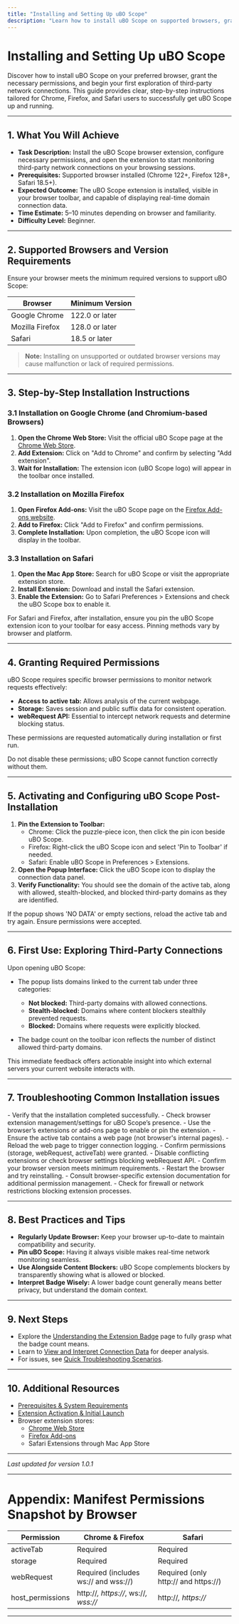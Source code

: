 ```yaml
---
title: "Installing and Setting Up uBO Scope"
description: "Learn how to install uBO Scope on supported browsers, grant the necessary permissions, and perform your first analysis of third-party connections. Includes guidance for Chrome, Firefox, and Safari installations."
---
```


# Installing and Setting Up uBO Scope

Discover how to install uBO Scope on your preferred browser, grant the necessary permissions, and begin your first exploration of third-party network connections. This guide provides clear, step-by-step instructions tailored for Chrome, Firefox, and Safari users to successfully get uBO Scope up and running.

---

## 1. What You Will Achieve
- **Task Description:** Install the uBO Scope browser extension, configure necessary permissions, and open the extension to start monitoring third-party network connections on your browsing sessions.
- **Prerequisites:** Supported browser installed (Chrome 122+, Firefox 128+, Safari 18.5+).
- **Expected Outcome:** The uBO Scope extension is installed, visible in your browser toolbar, and capable of displaying real-time domain connection data.
- **Time Estimate:** 5–10 minutes depending on browser and familiarity.
- **Difficulty Level:** Beginner.

---

## 2. Supported Browsers and Version Requirements
Ensure your browser meets the minimum required versions to support uBO Scope:

| Browser           | Minimum Version           |
|-------------------|---------------------------|
| Google Chrome     | 122.0 or later            |
| Mozilla Firefox   | 128.0 or later            |
| Safari            | 18.5 or later             |


> **Note:** Installing on unsupported or outdated browser versions may cause malfunction or lack of required permissions.

---

## 3. Step-by-Step Installation Instructions

### 3.1 Installation on Google Chrome (and Chromium-based Browsers)

1. **Open the Chrome Web Store:** Visit the official uBO Scope page at the [Chrome Web Store](https://chromewebstore.google.com/detail/ubo-scope/bbdpgcaljkaaigfcomhidmneffjjjfgp).
2. **Add Extension:** Click on "Add to Chrome" and confirm by selecting "Add extension".
3. **Wait for Installation:** The extension icon (uBO Scope logo) will appear in the toolbar once installed.

### 3.2 Installation on Mozilla Firefox

1. **Open Firefox Add-ons:** Visit the uBO Scope page on the [Firefox Add-ons website](https://addons.mozilla.org/firefox/addon/ubo-scope/).
2. **Add to Firefox:** Click "Add to Firefox" and confirm permissions.
3. **Complete Installation:** Upon completion, the uBO Scope icon will display in the toolbar.

### 3.3 Installation on Safari

1. **Open the Mac App Store:** Search for uBO Scope or visit the appropriate extension store.
2. **Install Extension:** Download and install the Safari extension.
3. **Enable the Extension:** Go to Safari Preferences > Extensions and check the uBO Scope box to enable it.


<Tip>
For Safari and Firefox, after installation, ensure you pin the uBO Scope extension icon to your toolbar for easy access. Pinning methods vary by browser and platform.
</Tip>

---

## 4. Granting Required Permissions

uBO Scope requires specific browser permissions to monitor network requests effectively:

- **Access to active tab:** Allows analysis of the current webpage.
- **Storage:** Saves session and public suffix data for consistent operation.
- **webRequest API:** Essential to intercept network requests and determine blocking status.

These permissions are requested automatically during installation or first run.

<Warning>
Do not disable these permissions; uBO Scope cannot function correctly without them.
</Warning>

---

## 5. Activating and Configuring uBO Scope Post-Installation

1. **Pin the Extension to Toolbar:**
   - Chrome: Click the puzzle-piece icon, then click the pin icon beside uBO Scope.
   - Firefox: Right-click the uBO Scope icon and select 'Pin to Toolbar' if needed.
   - Safari: Enable uBO Scope in Preferences > Extensions.
2. **Open the Popup Interface:** Click the uBO Scope icon to display the connection data panel.
3. **Verify Functionality:** You should see the domain of the active tab, along with allowed, stealth-blocked, and blocked third-party domains as they are identified.

<Check>
If the popup shows 'NO DATA' or empty sections, reload the active tab and try again. Ensure permissions were accepted.
</Check>

---

## 6. First Use: Exploring Third-Party Connections

Upon opening uBO Scope:

- The popup lists domains linked to the current tab under three categories:
  - **Not blocked:** Third-party domains with allowed connections.
  - **Stealth-blocked:** Domains where content blockers stealthily prevented requests.
  - **Blocked:** Domains where requests were explicitly blocked.

- The badge count on the toolbar icon reflects the number of distinct allowed third-party domains.

This immediate feedback offers actionable insight into which external servers your current website interacts with.

---

## 7. Troubleshooting Common Installation issues

<AccordionGroup title="Troubleshooting Common Installation Issues">
<Accordion title="uBO Scope Icon Does Not Appear in Toolbar">
- Verify that the installation completed successfully.
- Check browser extension management/settings for uBO Scope’s presence.
- Use the browser’s extensions or add-ons page to enable or pin the extension.
</Accordion>

<Accordion title="Popup Shows No Data or Incomplete Information">
- Ensure the active tab contains a web page (not browser's internal pages).
- Reload the web page to trigger connection logging.
- Confirm permissions (storage, webRequest, activeTab) were granted.
- Disable conflicting extensions or check browser settings blocking webRequest API.
</Accordion>

<Accordion title="Installation Fails or Browser Denies Permissions">
- Confirm your browser version meets minimum requirements.
- Restart the browser and try reinstalling.
- Consult browser-specific extension documentation for additional permission management.
- Check for firewall or network restrictions blocking extension processes.
</Accordion>
</AccordionGroup>

---

## 8. Best Practices and Tips

- **Regularly Update Browser:** Keep your browser up-to-date to maintain compatibility and security.
- **Pin uBO Scope:** Having it always visible makes real-time network monitoring seamless.
- **Use Alongside Content Blockers:** uBO Scope complements blockers by transparently showing what is allowed or blocked.
- **Interpret Badge Wisely:** A lower badge count generally means better privacy, but understand the domain context.


---

## 9. Next Steps

- Explore the [Understanding the Extension Badge](../getting-started/first-steps-validation/understanding-the-extension-badge.md) page to fully grasp what the badge count means.
- Learn to [View and Interpret Connection Data](../getting-started/first-steps-validation/viewing-and-interpreting-connection-data.md) for deeper analysis.
- For issues, see [Quick Troubleshooting Scenarios](../getting-started/first-steps-validation/quick-troubleshooting.md).

---

## 10. Additional Resources

- [Prerequisites & System Requirements](../getting-started/installation-basics/prerequisites-system-requirements.md)
- [Extension Activation & Initial Launch](../getting-started/installation-basics/extension-activation-initial-launch.md)
- Browser extension stores:
  - [Chrome Web Store](https://chromewebstore.google.com/)
  - [Firefox Add-ons](https://addons.mozilla.org/)
  - Safari Extensions through Mac App Store


---

_Last updated for version 1.0.1_

---

# Appendix: Manifest Permissions Snapshot by Browser

| Permission     | Chrome & Firefox                        | Safari                               |
|----------------|---------------------------------------|------------------------------------|
| activeTab      | Required                             | Required                           |
| storage        | Required                             | Required                           |
| webRequest     | Required (includes ws:// and wss://) | Required (only http:// and https://) |
| host_permissions | http://*, https://*, ws://*, wss://* | http://*, https://*               |


---